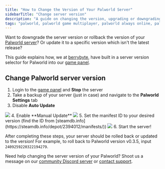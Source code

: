 ```yaml
---
title: "How to Change the Version of Your Palworld Server"
sidebarTitle: "Change server version"
description: "A guide on changing the version, upgrading or downgrading, of your Palworld server."
tags: "palworld, palworld game multiplayer, palworld always online, palworld community server, palworld update version, palworld server update"
---
```


Want to downgrade the server version or rollback the version of your [Palworld server](https://berrybyte.net/palworld-server-hosting)? Or update it to a specific version which isn't the latest release?

This guide explains how, we at [berrybyte](https://berrybyte.net), have built in a server version selector for Palworld into our [game panel](https://game.berrybyte.net).

## Change Palworld server version

1. Login to the [game panel](https://game.berrybyte.net) and **Stop** the server
2. Take a backup of your server (just in case) and navigate to the **Palworld Settings** tab
3. Disable **Auto Update**
<Frame>
  <img src="/images/games/palworld/auto-update-palworld.png" />
</Frame>
4. Enable **Manual Update**
<Frame>
  <img src="/images/games/palworld/manual-update-palworld.png" />
</Frame>
5. Set the manifest ID to your desired version (find the ID from [steamdb.info](https://steamdb.info/depot/2394012/manifests/))
<Frame>
  <img src="/images/games/palworld/palworld-manifest-id.png" />
</Frame>
6. Start the server!

After completing these steps, your server should be rolled back or updated to the version! For example, to roll back to Palworld version v0.3.5, input `2409259220322194279`.

Need help changing the server version of your Palworld? Shoot us a message on our
[community Discord server](https://berrybyte.net/discord) or [contact support](https://berrybyte.net/support).